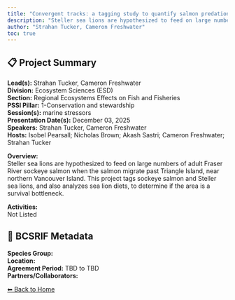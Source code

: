 ```yaml
---
title: "Convergent tracks: a tagging study to quantify salmon predation by sea lions"
description: "Steller sea lions are hypothesized to feed on large numbers of adult Fraser River sockeye salmon when the salmon migrate past Triangle Island, near northern Vancouver Island. This project tags sockeye salmon and Steller sea lions, and also analyzes sea lion diets, to determine if the area is a survival bottleneck."
author: "Strahan Tucker, Cameron Freshwater"
toc: true
---
```


## 📋 Project Summary

**Lead(s):** Strahan Tucker, Cameron Freshwater  
**Division:** Ecosystem Sciences (ESD)  
**Section:** Regional Ecosystems Effects on Fish and Fisheries  
**PSSI Pillar:** 1-Conservation and stewardship  
**Session(s):** marine stressors  
**Presentation Date(s):** December 03, 2025  
**Speakers:** Strahan Tucker, Cameron Freshwater  
**Hosts:** Isobel Pearsall; Nicholas Brown; Akash Sastri; Cameron Freshwater; Strahan Tucker  

**Overview:**  
Steller sea lions are hypothesized to feed on large numbers of adult Fraser River sockeye salmon when the salmon migrate past Triangle Island, near northern Vancouver Island. This project tags sockeye salmon and Steller sea lions, and also analyzes sea lion diets, to determine if the area is a survival bottleneck.   

**Activities:**  
Not Listed

## 🧬 BCSRIF Metadata

**Species Group:**   
**Location:**   
**Agreement Period:** TBD to TBD  
**Partners/Collaborators:**   

[⬅ Back to Home](../index.qmd)
